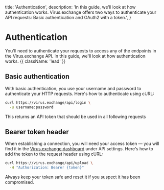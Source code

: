   title: 'Authentication',
  description:
    'In this guide, we’ll look at how authentication works. Virus.exchange offers two ways to authenticate your API requests: Basic authentication and OAuth2 with a token.',
}

# Authentication

You'll need to authenticate your requests to access any of the endpoints in the Virus.exchange API. In this guide, we'll look at how authentication works. {{ className: 'lead' }}

## Basic authentication

With basic authentication, you use your username and password to authenticate your HTTP requests. Here's how to authenticate using cURL:

```bash {{ title: 'Example request with basic auth' }}
curl https://virus.exchange/api/login \
  -u username:password
```

This returns an API token that should be used in all following requests

## Bearer token header

When establishing a connection, you will need your access token — you will find it in the [Virus.exchange dashboard](https://virus.exchange/login) under API settings. Here's how to add the token to the request header using cURL:

```bash {{ title: 'Example request with bearer token' }}
curl https://virus.exchange/api/upload \
  -H "Authorization: Bearer {token}"
```

Always keep your token safe and reset it if you suspect it has been compromised.
